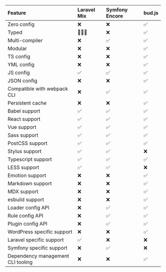 | Feature                           | Laravel Mix     | Symfony Encore | bud.js |
| :--------------------------------- | :------- | :------ | :--- |
| Zero config                       | ❌      | ❌     | ✅  |
| Typed                             | 🤷🏼‍♂️  | ❌     | ✅  |
| Multi-compiler                    | ❌      | ✅     | ✅  |
| Modular                           | ❌      | ❌     | ✅  |
| TS config                         | ❌      | ❌     | ✅  |
| YML config                        | ❌      | ❌     | ✅  |
| JS config                         | ✅      | ✅     | ✅  |
| JSON config                       | ❌      | ❌     | ✅  |
| Compatible with webpack CLI       | ❌      | ✅     | ✅  |
| Persistent cache                  | ❌      | ❌     | ✅  |
| Babel support                     | ✅      | ✅     | ✅  |
| React support                     | ✅      | ✅     | ✅  |
| Vue support                       | ✅      | ✅     | ✅  |
| Sass support                      | ✅      | ✅     | ✅  |
| PostCSS support                   | ✅      | ✅     | ✅  |
| Stylus support                    | ✅      | ✅     | ❌  |
| Typescript support                | ✅      | ✅     | ✅  |
| LESS support                      | ✅      | ✅     | ❌  |
| Emotion support                   | ❌      | ❌     | ✅  |
| Markdown support                  | ❌      | ❌     | ✅  |
| MDX support                       | ❌      | ❌     | ✅  |
| esbuild support                   | ❌      | ❌     | ✅  |
| Loader config API                 | ❌      | ✅     | ✅  |
| Rule config API                   | ❌      | ✅     | ✅  |
| Plugin config API                 | ❌      | ✅     | ✅  |
| WordPress specific support        | ❌      | ❌     | ✅  |
| Laravel specific support          | ✅      | ❌     | ❌  |
| Symfony specific support          | ❌      | ✅     | ❌  |
| Dependency management CLI tooling | ❌      | ❌     | ✅  |
